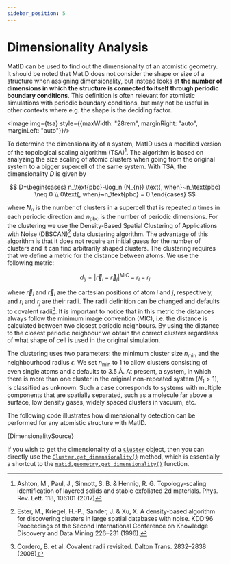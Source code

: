 ```yaml
---
sidebar_position: 5
---
```



# Dimensionality Analysis
MatID can be used to find out the dimensionality of an atomistic geometry.  It
should be noted that MatID does not consider the shape or size of a structure
when assigning dimensionality, but instead looks at  __the number of dimensions
in which the structure is connected to itself through periodic boundary
conditions__. This definition is often relevant for atomistic simulations with
periodic boundary conditions, but may not be useful in other contexts where e.g.
the shape is the deciding factor.

<Image img={tsa} style={{maxWidth: "28rem", marginRight: "auto", marginLeft: "auto"}}/>

To determine the dimensionality of a system, MatID uses a modified version of the
topological scaling algorithm (TSA)[^1]. The algorithm is based on analyzing
the size scaling of atomic clusters when going from the original system to a
bigger supercell of the same system. With TSA, the dimensionality $D$ is
given by

$$
	D=\begin{cases}
		n_\text{pbc}-\log_n (N_{n}) \text{, when}~n_\text{pbc} \neq 0  \\
		0\text{, when}~n_\text{pbc} = 0
	\end{cases}
$$

where $N_n$ is the number of clusters in a supercell that is repeated
$n$ times in each periodic direction and $n_\mathrm{pbc}$ is the
number of periodic dimensions. For the clustering we use the Density-Based
Spatial Clustering of Applications with Noise (DBSCAN)[^2] data clustering algorithm.
The advantage of this algorithm is that it does not require an initial guess
for the number of clusters and it can find arbitrarily shaped clusters. The
clustering requires that we define a metric for the distance between atoms. We
use the following metric:

$$
   d_{ij} = \lvert \vec{r}_i - \vec{r}_j \rvert^{\text{MIC}} - r_i - r_j
$$

where $\vec{r}_i$ and $\vec{r}_i$ are the cartesian positions of atom $i$ and
$j$, respectively, and $r_i$ and $r_j$ are their radii. The radii definition can
be changed and defaults to covalent radii[^3]. It is important to notice that in
this metric the distances always follow the minimum image convention (MIC), i.e.
the distance is calculated between two closest periodic neighbours. By using the
distance to the closest periodic neighbour we obtain the correct clusters
regardless of what shape of cell is used in the original simulation.

The clustering uses two parameters: the minimum cluster size
$n_\mathrm{min}$ and the neighbourhood radius $\epsilon$. We set
$n_\mathrm{min}$ to 1 to allow clusters consisting of even single atoms
and $\epsilon$ defaults to 3.5 Å. At present, a system, in which there is
more than one cluster in the original non-repeated system ($N_1 \gt 1$),
is classified as unknown. Such a case corresponds to systems with multiple
components that are spatially separated, such as a molecule far above a
surface, low density gases, widely spaced clusters in vacuum, etc.

The following code illustrates how dimensionality detection can be performed for
any atomistic structure with MatID.

<CodeBlock language="python">{DimensionalitySource}</CodeBlock>

If you wish to get the dimensionality of a [`Cluster`](/docs/reference/cluster) object, then you can
directly use the [`Cluster.get_dimensionality()`](/docs/reference/cluster#get_dimensionality) method, which is essentially a
shortcut to the [`matid.geometry.get_dimensionality()`](/docs/reference/geometry#get_dimensionality) function.

[^1]: Ashton, M., Paul, J., Sinnott, S. B. & Hennig, R. G. Topology-scaling identification of layered solids and stable exfoliated 2d materials. Phys. Rev. Lett. 118, 106101 (2017)
[^2]: Ester, M., Kriegel, H.-P., Sander, J. & Xu, X. A density-based algorithm for discovering clusters in large spatial databases with noise. KDD’96 Proceedings of the Second International Conference on Knowledge Discovery and Data Mining 226–231 (1996).
[^3]: Cordero, B. et al. Covalent radii revisited. Dalton Trans. 2832–2838 (2008)